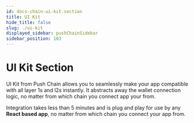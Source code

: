 ```yaml
---
id: docs-chain-ui-kit-section
title: UI Kit
hide_title: false
slug: ./ui-kit
displayed_sidebar: pushChainSidebar
sidebar_position: 103
---
```


<head>
  <title>UI Kit Section | Push Chain Docs</title>
</head>


<!-- Content Start -->

# UI Kit Section

UI Kit from Push Chain allows you to seamlessly make your app compatible with all layer 1s and l2s instantly. It abstracts away the wallet connection logic, no matter from which chain you connect app your from.

Integration takes less than 5 minutes and is plug and play for use by any **React based app**, no matter from which chain you connect your app from.

<br />

<DocCardList />
